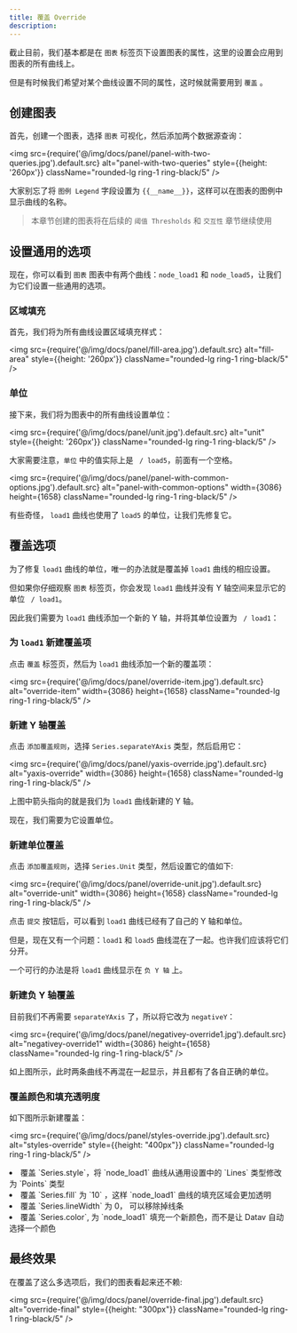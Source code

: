 ```yaml
---
title: 覆盖 Override
description: 
---
```



截止目前，我们基本都是在 `图表` 标签页下设置图表的属性，这里的设置会应用到图表的所有曲线上。

但是有时候我们希望对某个曲线设置不同的属性，这时候就需要用到 `覆盖` 。

## 创建图表

首先，创建一个图表，选择 `图表` 可视化，然后添加两个数据源查询：

<img src={require('@/img/docs/panel/panel-with-two-queries.jpg').default.src} alt="panel-with-two-queries" style={{height: '260px'}} className="rounded-lg ring-1 ring-black/5" />


大家别忘了将 `图例 Legend` 字段设置为 `{{__name__}}`，这样可以在图表的图例中显示曲线的名称。

> 本章节创建的图表将在后续的 `阈值 Thresholds` 和 `交互性` 章节继续使用

## 设置通用的选项

现在，你可以看到 `图表` 图表中有两个曲线：`node_load1` 和 `node_load5`，让我们为它们设置一些通用的选项。

### 区域填充

首先，我们将为所有曲线设置区域填充样式：

<img src={require('@/img/docs/panel/fill-area.jpg').default.src} alt="fill-area" style={{height: '260px'}} className="rounded-lg ring-1 ring-black/5" />


### 单位

接下来，我们将为图表中的所有曲线设置单位：

<img src={require('@/img/docs/panel/unit.jpg').default.src} alt="unit" style={{height: '260px'}} className="rounded-lg ring-1 ring-black/5" />


大家需要注意，`单位` 中的值实际上是 ` / load5`，前面有一个空格。

<img src={require('@/img/docs/panel/panel-with-common-options.jpg').default.src} alt="panel-with-common-options" width={3086} height={1658} className="rounded-lg ring-1 ring-black/5" />


有些奇怪， `load1` 曲线也使用了 `load5` 的单位，让我们先修复它。


## 覆盖选项

为了修复 `load1` 曲线的单位，唯一的办法就是覆盖掉 `load1` 曲线的相应设置。

但如果你仔细观察 `图表` 标签页，你会发现 `load1` 曲线并没有 Y 轴空间来显示它的单位 ` / load1`。

因此我们需要为 `load1` 曲线添加一个新的 Y 轴，并将其单位设置为 ` / load1`：

### 为 `load1` 新建覆盖项

点击 `覆盖` 标签页，然后为 `load1` 曲线添加一个新的覆盖项：

<img src={require('@/img/docs/panel/override-item.jpg').default.src} alt="override-item" width={3086} height={1658} className="rounded-lg ring-1 ring-black/5" />


### 新建 Y 轴覆盖

点击 `添加覆盖规则`，选择 `Series.separateYAxis` 类型，然后启用它：

<img src={require('@/img/docs/panel/yaxis-override.jpg').default.src} alt="yaxis-override" width={3086} height={1658} className="rounded-lg ring-1 ring-black/5" />


上图中箭头指向的就是我们为 `load1` 曲线新建的 Y 轴。

现在，我们需要为它设置单位。


### 新建单位覆盖

点击 `添加覆盖规则`，选择 `Series.Unit` 类型，然后设置它的值如下:

<img src={require('@/img/docs/panel/override-unit.jpg').default.src} alt="override-unit" width={3086} height={1658} className="rounded-lg ring-1 ring-black/5" />


点击 `提交` 按钮后，可以看到 `load1` 曲线已经有了自己的 Y 轴和单位。

但是，现在又有一个问题：`load1` 和 `load5` 曲线混在了一起。也许我们应该将它们分开。

一个可行的办法是将 `load1` 曲线显示在 `负 Y 轴` 上。

### 新建负 Y 轴覆盖

目前我们不再需要 `separateYAxis` 了，所以将它改为 `negativeY`：

<img src={require('@/img/docs/panel/negativey-override1.jpg').default.src} alt="negativey-override1" width={3086} height={1658} className="rounded-lg ring-1 ring-black/5" />


如上图所示，此时两条曲线不再混在一起显示，并且都有了各自正确的单位。


### 覆盖颜色和填充透明度

如下图所示新建覆盖：

<img src={require('@/img/docs/panel/styles-override.jpg').default.src} alt="styles-override" style={{height: "400px"}} className="rounded-lg ring-1 ring-black/5" />



<TextList>
    <li>覆盖 `Series.style`，将 `node_load1` 曲线从通用设置中的 `Lines` 类型修改为 `Points` 类型</li>
    <li>覆盖 `Series.fill` 为 `10` ，这样 `node_load1` 曲线的填充区域会更加透明</li>
    <li>覆盖 `Series.lineWidth` 为 0， 可以移除掉线条 </li>
    <li>覆盖 `Series.color`, 为 `node_load1` 填充一个新颜色，而不是让 Datav 自动选择一个颜色</li>
</TextList>


## 最终效果

在覆盖了这么多选项后，我们的图表看起来还不赖: 

<img src={require('@/img/docs/panel/override-final.jpg').default.src} alt="override-final" style={{height: "300px"}} className="rounded-lg ring-1 ring-black/5" />

